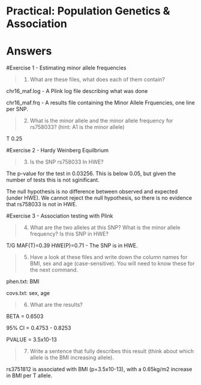 # Practical: Population Genetics & Association
# Answers

#Exercise 1 - Estimating minor allele frequencies

> (1) What are these files, what does each of them contain?

chr16_maf.log - A Plink log file describing what was done

chr16_maf.frq - A results file containing the Minor Allele Frquencies, one line per SNP.


> (2) What is the minor allele and the minor allele frequency for rs758033? (hint: A1 is the minor allele)

T 0.25

#Exercise 2 - Hardy Weinberg Equilbrium

> (3) Is the SNP rs758033 In HWE?

The p-value for the test in 0.03256. This is below 0.05, but given the number of tests this is not sginificant.

The null hypothesis is no difference between observed and expected (under HWE). We cannot reject the null hypothesis, so there is no evidence that rs758033 is not in HWE.

#Exercise 3 - Association testing with Plink

> (4) What are the two alleles at this SNP? What is the minor allele frequency? Is this SNP in HWE?

T/G MAF(T)=0.39 HWE(P)=0.71 - The SNP is in HWE.

> (5) Have a look at these files and write down the column names for BMI, sex and age (case-sensitive). You will need to know these for the next command.

phen.txt: BMI

covs.txt: sex, age


> (6) What are the results?

BETA = 0.6503

95% CI = 0.4753 - 0.8253

PVALUE = 3.5x10-13

> (7) Write a sentence that fully describes this result (think about which allele is the BMI increasing allele).

rs3751812 is associated with BMI (p=3.5x10-13), with a 0.65kg/m2 increase in BMI per T allele.

